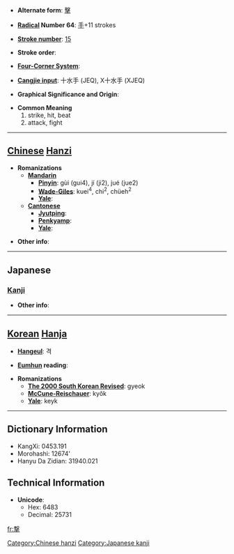 * '''Alternate form''': [[擊]]

* '''[[Wiktionary:Chinese radical index| Radical]] Number 64''': [[Wiktionary:Chinese radical index 手|手]]+11 strokes

* '''[[Wiktionary:Chinese total strokes index|Stroke number]]''': [[Wiktionary:Chinese total strokes index 15|15]]

* '''Stroke order''': 

* '''[[Wiktionary:Chinese four corner index|Four-Corner System]]''': 

* '''[[Wiktionary:Chinese Cangjie index|Cangjie input]]''': 十水手 (JEQ), X十水手 (XJEQ)

* '''Graphical Significance and Origin''': 

* '''Common Meaning'''
*#strike, hit, beat
*# attack, fight


----

== [[Chinese]] [[Hanzi]] ==

* '''Romanizations'''
** '''[[Mandarin]]'''
*** '''[[Pinyin]]''': gùi (gui4), jí (ji2), jué (jue2)
*** '''[[Wade-Giles]]''': kuei<sup>4</sup>, chi<sup>2</sup>, chüeh<sup>2</sup>
*** '''[[Yale]]''': 
** '''[[Cantonese]]'''
*** '''[[Jyutping]]''':
*** '''[[Penkyamp]]''': 
*** '''[[Yale]]''': 

* '''Other info''': 

----

==Japanese==
===[[Kanji]]===
{{kanji|on readings=[[げき]] (geki), [[けき]] (keki)
|kun readings=[[うつ]] (utsu)
}}

* '''Other info''':  

----

== [[Korean]] [[Hanja]] ==

* '''[[Hangeul]]''': 격

* '''[[Eumhun]] reading''': 

* '''Romanizations'''
** '''[[The 2000 South Korean Revised Romanization|The 2000 South Korean Revised]]''': gyeok
** '''[[McCune-Reischauer]]''': kyŏk
** '''[[Yale]]''': keyk

----

== Dictionary Information ==

* KangXi: 0453.191
* Morohashi: 12674'
* Hanyu Da Zidian: 31940.021

== Technical Information ==

* '''Unicode''':
** Hex: 6483
** Decimal: 25731

[[Category:Chinese hanzi]]
[[Category:Japanese kanji]]

[[fr:撃]]